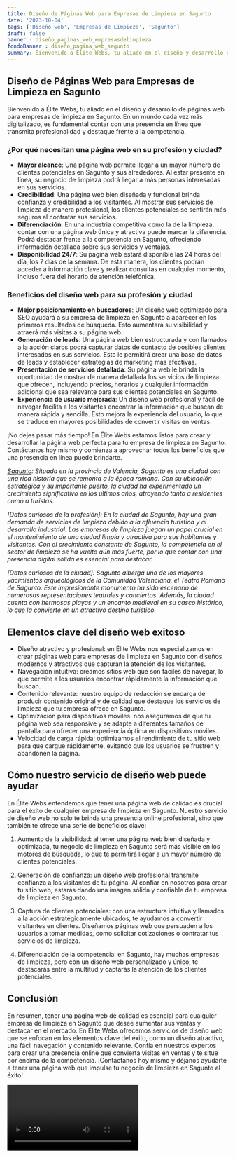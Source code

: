 ```yaml
---
title: Diseño de Páginas Web para Empresas de Limpieza en Sagunto
date: '2023-10-04'
tags: ['Diseño web', 'Empresas de Limpieza', 'Sagunto']
draft: false
banner : diseño_paginas_web_empresasdelimpieza
fondoBanner : diseño_pagina_web_sagunto
summary: Bienvenido a Élite Webs, tu aliado en el diseño y desarrollo de páginas web para empresas de limpieza en Sagunto. En un mundo cada vez más digitalizado, es fundamental contar con una presencia en línea que transmita profesionalidad y destaque frente a la competencia. 
---
```


## Diseño de Páginas Web para Empresas de Limpieza en Sagunto

Bienvenido a Élite Webs, tu aliado en el diseño y desarrollo de páginas web para empresas de limpieza en Sagunto. En un mundo cada vez más digitalizado, es fundamental contar con una presencia en línea que transmita profesionalidad y destaque frente a la competencia. 

### ¿Por qué necesitan una página web en su profesión y ciudad?

- **Mayor alcance**: Una página web permite llegar a un mayor número de clientes potenciales en Sagunto y sus alrededores. Al estar presente en línea, su negocio de limpieza podrá llegar a más personas interesadas en sus servicios.
- **Credibilidad**: Una página web bien diseñada y funcional brinda confianza y credibilidad a los visitantes. Al mostrar sus servicios de limpieza de manera profesional, los clientes potenciales se sentirán más seguros al contratar sus servicios.
- **Diferenciación**: En una industria competitiva como la de la limpieza, contar con una página web única y atractiva puede marcar la diferencia. Podrá destacar frente a la competencia en Sagunto, ofreciendo información detallada sobre sus servicios y ventajas.
- **Disponibilidad 24/7**: Su página web estará disponible las 24 horas del día, los 7 días de la semana. De esta manera, los clientes podrán acceder a información clave y realizar consultas en cualquier momento, incluso fuera del horario de atención telefónica.

### Beneficios del diseño web para su profesión y ciudad

- **Mejor posicionamiento en buscadores**: Un diseño web optimizado para SEO ayudará a su empresa de limpieza en Sagunto a aparecer en los primeros resultados de búsqueda. Esto aumentará su visibilidad y atraerá más visitas a su página web.
- **Generación de leads**: Una página web bien estructurada y con llamados a la acción claros podrá capturar datos de contacto de posibles clientes interesados en sus servicios. Esto le permitirá crear una base de datos de leads y establecer estrategias de marketing más efectivas.
- **Presentación de servicios detallada**: Su página web le brinda la oportunidad de mostrar de manera detallada los servicios de limpieza que ofrecen, incluyendo precios, horarios y cualquier información adicional que sea relevante para sus clientes potenciales en Sagunto.
- **Experiencia de usuario mejorada**: Un diseño web profesional y fácil de navegar facilita a los visitantes encontrar la información que buscan de manera rápida y sencilla. Esto mejora la experiencia del usuario, lo que se traduce en mayores posibilidades de convertir visitas en ventas.

¡No dejes pasar más tiempo! En Élite Webs estamos listos para crear y desarrollar la página web perfecta para tu empresa de limpieza en Sagunto. Contáctanos hoy mismo y comienza a aprovechar todos los beneficios que una presencia en línea puede brindarte.

*[Sagunto](https://es.wikipedia.org/wiki/Sagunto): Situada en la provincia de Valencia, Sagunto es una ciudad con una rica historia que se remonta a la época romana. Con su ubicación estratégica y su importante puerto, la ciudad ha experimentado un crecimiento significativo en los últimos años, atrayendo tanto a residentes como a turistas.*

*[Datos curiosos de la profesión]: En la ciudad de Sagunto, hay una gran demanda de servicios de limpieza debido a la afluencia turística y al desarrollo industrial. Las empresas de limpieza juegan un papel crucial en el mantenimiento de una ciudad limpia y atractiva para sus habitantes y visitantes. Con el crecimiento constante de Sagunto, la competencia en el sector de limpieza se ha vuelto aún más fuerte, por lo que contar con una presencia digital sólida es esencial para destacar.*

*[Datos curiosos de la ciudad]: Sagunto alberga uno de los mayores yacimientos arqueológicos de la Comunidad Valenciana, el Teatro Romano de Sagunto. Este impresionante monumento ha sido escenario de numerosas representaciones teatrales y conciertos. Además, la ciudad cuenta con hermosas playas y un encanto medieval en su casco histórico, lo que la convierte en un atractivo destino turístico.*

<GifSeo />

<Cta />

## Elementos clave del diseño web exitoso

- Diseño atractivo y profesional: en Élite Webs nos especializamos en crear páginas web para empresas de limpieza en Sagunto con diseños modernos y atractivos que capturan la atención de los visitantes.
- Navegación intuitiva: creamos sitios web que son fáciles de navegar, lo que permite a los usuarios encontrar rápidamente la información que buscan.
- Contenido relevante: nuestro equipo de redacción se encarga de producir contenido original y de calidad que destaque los servicios de limpieza que tu empresa ofrece en Sagunto.
- Optimización para dispositivos móviles: nos aseguramos de que tu página web sea responsive y se adapte a diferentes tamaños de pantalla para ofrecer una experiencia óptima en dispositivos móviles.
- Velocidad de carga rápida: optimizamos el rendimiento de tu sitio web para que cargue rápidamente, evitando que los usuarios se frustren y abandonen la página.

## Cómo nuestro servicio de diseño web puede ayudar

En Élite Webs entendemos que tener una página web de calidad es crucial para el éxito de cualquier empresa de limpieza en Sagunto. Nuestro servicio de diseño web no solo te brinda una presencia online profesional, sino que también te ofrece una serie de beneficios clave:

1. Aumento de la visibilidad: al tener una página web bien diseñada y optimizada, tu negocio de limpieza en Sagunto será más visible en los motores de búsqueda, lo que te permitirá llegar a un mayor número de clientes potenciales.

2. Generación de confianza: un diseño web profesional transmite confianza a los visitantes de tu página. Al confiar en nosotros para crear tu sitio web, estarás dando una imagen sólida y confiable de tu empresa de limpieza en Sagunto.

3. Captura de clientes potenciales: con una estructura intuitiva y llamados a la acción estratégicamente ubicados, te ayudamos a convertir visitantes en clientes. Diseñamos páginas web que persuaden a los usuarios a tomar medidas, como solicitar cotizaciones o contratar tus servicios de limpieza.

4. Diferenciación de la competencia: en Sagunto, hay muchas empresas de limpieza, pero con un diseño web personalizado y único, te destacarás entre la multitud y captarás la atención de los clientes potenciales.

## Conclusión

En resumen, tener una página web de calidad es esencial para cualquier empresa de limpieza en Sagunto que desee aumentar sus ventas y destacar en el mercado. En Élite Webs ofrecemos servicios de diseño web que se enfocan en los elementos clave del éxito, como un diseño atractivo, una fácil navegación y contenido relevante. Confía en nuestros expertos para crear una presencia online que convierta visitas en ventas y te sitúe por encima de la competencia. ¡Contáctanos hoy mismo y déjanos ayudarte a tener una página web que impulse tu negocio de limpieza en Sagunto al éxito!

<Video />

<CtaBot job='Empresas de Limpieza' city='Sagunto'/>

<Gmaps query='Sagunto+españa+maps' />